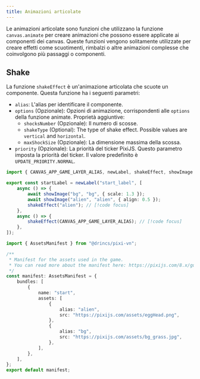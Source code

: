 ```yaml
---
title: Animazioni articolate
---
```



Le animazioni articolate sono funzioni che utilizzano la funzione <DynamicLink href="/start/canvas-alias">`canvas.animate`</DynamicLink> per creare animazioni che possono essere applicate ai componenti dei canvas. Queste funzioni vengono solitamente utilizzate per creare effetti come scuotimenti, rimbalzi o altre animazioni complesse che coinvolgono più passaggi o componenti.

## Shake

La funzione `shakeEffect` è un'animazione articolata che scuote un componente.
Questa funzione ha i seguenti parametri:

- `alias`: L'<DynamicLink href="/start/canvas-alias">alias</DynamicLink> per identificare il componente.
- `options` (Opzionale): Opzioni di animazione, corrispondenti alle <DynamicLink href="/start/canvas-motion">`options` della funzione animate</DynamicLink>. Proprietà aggiuntive:
  - `shocksNumber` (Opzionale): Il numero di scosse.
  - `shakeType` (Optional): The type of shake effect. Possible values are `vertical` and `horizontal`.
  - `maxShockSize` (Opzionale): La dimensione massima della scossa.
- `priority` (Opzionale): La priorità del ticker PixiJS. Questo parametro imposta la priorità del ticker. Il valore predefinito è `UPDATE_PRIORITY.NORMAL`.

```ts tab="labels/startLabel.ts"
import { CANVAS_APP_GAME_LAYER_ALIAS, newLabel, shakeEffect, showImage } from "@drincs/pixi-vn";

export const startLabel = newLabel("start_label", [
    async () => {
        await showImage("bg", "bg", { scale: 1.3 });
        await showImage("alien", "alien", { align: 0.5 });
        shakeEffect("alien"); // [!code focus]
    },
    async () => {
        shakeEffect(CANVAS_APP_GAME_LAYER_ALIAS); // [!code focus]
    },
]);
```

```ts tab="assets/manifest.ts"
import { AssetsManifest } from "@drincs/pixi-vn";

/**
 * Manifest for the assets used in the game.
 * You can read more about the manifest here: https://pixijs.com/8.x/guides/components/assets#loading-multiple-assets
 */
const manifest: AssetsManifest = {
    bundles: [
        {
            name: "start",
            assets: [
                {
                    alias: "alien",
                    src: "https://pixijs.com/assets/eggHead.png",
                },
                {
                    alias: "bg",
                    src: "https://pixijs.com/assets/bg_grass.jpg",
                },
            ],
        },
    ],
};
export default manifest;
```

<ShakeExample />
